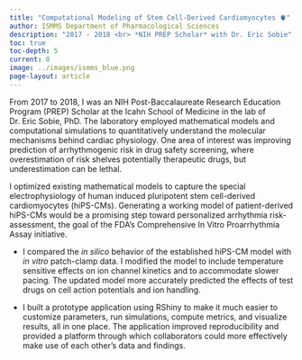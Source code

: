 ```yaml
---
title: "Computational Modeling of Stem Cell-Derived Cardiomyocytes 🫀"
author: ISMMS Department of Pharmacological Sciences
description: "2017 - 2018 <br> *NIH PREP Scholar* with Dr. Eric Sobie"
toc: true
toc-depth: 5
current: 0
image: ../images/ismms_blue.png
page-layout: article
---
```


From 2017 to 2018, I was an NIH Post-Baccalaureate Research Education Program (PREP) Scholar at the Icahn School of Medicine in the lab of Dr. Eric Sobie, PhD. The laboratory employed mathematical models and computational simulations to quantitatively understand the molecular mechanisms behind cardiac physiology. One area of interest was improving prediction of arrhythmogenic risk in drug safety screening, where overestimation of risk shelves potentially therapeutic drugs, but underestimation can be lethal.

I optimized existing mathematical models to capture the special electrophysiology of human induced pluripotent stem cell-derived cardiomyocytes (hiPS-CMs). Generating a working model of patient-derived hiPS-CMs would be a promising step toward personalized arrhythmia risk-assessment, the goal of the FDA's Comprehensive In Vitro Proarrhythmia Assay initiative.

-   I compared the *in silico* behavior of the established hiPS-CM model with *in vitro* patch-clamp data. I modified the model to include temperature sensitive effects on ion channel kinetics and to accommodate slower pacing. The updated model more accurately predicted the effects of test drugs on cell action potentials and ion handling.

-   I built a prototype application using RShiny to make it much easier to customize parameters, run simulations, compute metrics, and visualize results, all in one place. The application improved reproducibility and provided a platform through which collaborators could more effectively make use of each other's data and findings.
